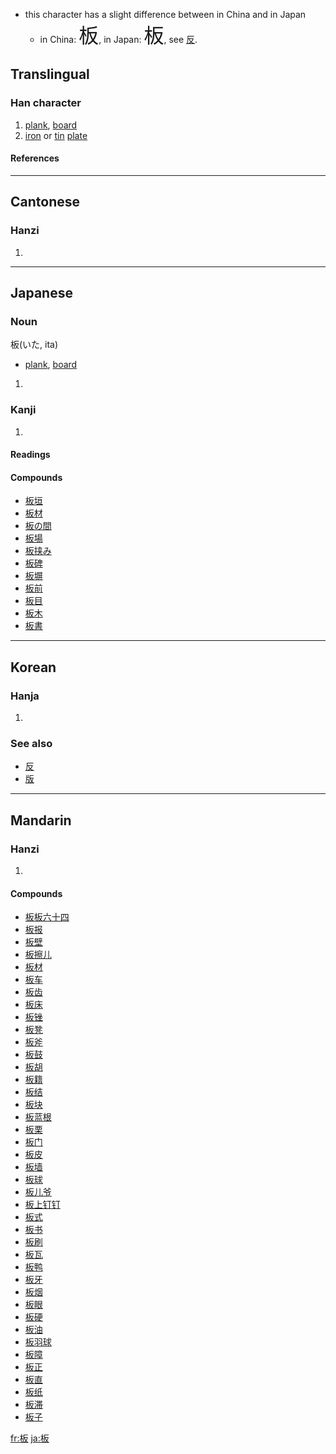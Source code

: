 *this character has a slight difference between in China and in Japan
**in China: <font size="6"><font lang="zh">板</font></font>, in Japan: <font size="6"><font lang="ja">板</font></font>, see [[反]].
{{see|闆}}
==Translingual==

===Han character===
{{Han char|rn=75|rad=木|as=04|sn=8|four=4194<sub>7</sub>|canj=木竹水 (DHE), X木竹水 (XDHE)}}

# [[plank]], [[board]]
# [[iron]] or [[tin]] [[plate]]

====References====
{{Han ref|kx=0514.150|dkj=14518|dj=0902.020|hdz=21172.030|uh=677F|ud=26495|bh=AA4F|bd=43599}}

----

==Cantonese==

===Hanzi===
{{yue-hanzi|jyut=|y=baan2}}

# {{defn|Cantonese}}

----

==Japanese==

===Noun===
板(いた, ita)
* [[plank]], [[board]]

# {{defn|Japanese}}

===Kanji===
{{ja-kanji|grade=3|rs=木04}}

# {{defn|Japanese}}

====Readings====
{{ja-readings|on=[[はん]] (han), [[ばん]] (ban)|kun=[[いた]] (ita)}}

====Compounds====
*[[板垣]]
*[[板材]]
*[[板の間]]
*[[板場]]
*[[板挟み]]
*[[板碑]]
*[[板塀]]
*[[板前]]
*[[板目]]
*[[板木]]
*[[板書]]

----

==Korean==

===Hanja===
{{ko-hanja|hangeul=[[판]]|eumhun=|rv=pan|mr=p'an|y=phan}}

# {{defn|Korean}}

===See also===
*[[反]]
*[[版]]

----

==Mandarin==

===Hanzi===
{{cmn-hanzi|tra=闆|pin=[[bǎn]] ([[ban3]])|wg=pan<sup>3</sup>}}

# {{defn|Mandarin}}

====Compounds====
*[[板板六十四]]
*[[板报]]
*[[板壁]]
*[[板擦儿]]
*[[板材]]
*[[板车]]
*[[板齿]]
*[[板床]]
*[[板锉]]
*[[板凳]]
*[[板斧]]
*[[板鼓]]
*[[板胡]]
*[[板籍]]
*[[板结]]
*[[板块]]
*[[板蓝根]]
*[[板栗]]
*[[板门]]
*[[板皮]]
*[[板墙]]
*[[板球]]
*[[板儿爷]]
*[[板上钉钉]]
*[[板式]]
*[[板书]]
*[[板刷]]
*[[板瓦]]
*[[板鸭]]
*[[板牙]]
*[[板烟]]
*[[板眼]]
*[[板硬]]
*[[板油]]
*[[板羽球]]
*[[板障]]
*[[板正]]
*[[板直]]
*[[板纸]]
*[[板滞]]
*[[板子]]

[[fr:板]]
[[ja:板]]